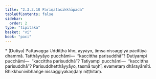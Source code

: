 ```yaml
---
title: "2.3.3.10 Pariṇatasikkhāpada"
tableOfContents: false
sidebar:
  order: 2
type: "tipitaka"
basket: "vi"
book: "paci"
---
```



<DynamicBreadcrumb />

<Paragraph type="center" book="paci">
* (Dutiya) Pattavagga
</Paragraph>


<Paragraph number="2563" book="paci">
Uddiṭṭhā kho, ayyāyo, tiṃsa nissaggiyā pācittiyā dhammā. Tatthāyyāyo pucchāmi—  “kaccittha parisuddhā”? Dutiyampi pucchāmi—  “kaccittha parisuddhā”? Tatiyampi pucchāmi—  “kaccittha parisuddhā”? Parisuddhetthāyyāyo, tasmā tuṇhī, evametaṃ dhārayāmīti.

</Paragraph>

<Paragraph number="2564" type="center" book="paci">
Bhikkhunivibhaṅge nissaggiyakaṇḍaṃ niṭṭhitaṃ.
</Paragraph>